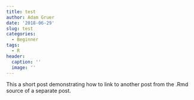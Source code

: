 ```yaml
---
title: test
author: Adam Gruer
date: '2018-06-29'
slug: test
categories:
  - Beginner
tags:
  - R
header:
  caption: ''
  image: ''
---
```


This a short post demonstrating how to link to another post from the .Rmd source
of a separate post.

